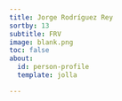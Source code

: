 ```yaml
---
title: Jorge Rodríguez Rey
sortby: 13
subtitle: FRV
image: blank.png
toc: false
about:
  id: person-profile
  template: jolla

---
```


:::{#person-profile}
:::
